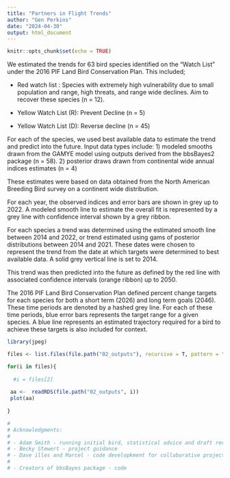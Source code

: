 ```yaml
---
title: "Partners in Flight Trends"
author: "Gen Perkins"
date: "2024-04-30"
output: html_document
---
```


```r
knitr::opts_chunk$set(echo = TRUE)
```


We estimated the trends for 63 bird species identified on the "Watch List" under the 2016 PIF Land Bird Conservation Plan. This included; 

- Red watch list : Species with extremely high vulnerability due to small population and range, high threats, and range wide declines. Aim to recover these species (n = 12).

- Yellow Watch List (R): Prevent Decline (n = 5) 

- Yellow Watch List (D): Reverse decline (n = 45)


For each of the species, we used best available data to estimate the trend and predict into the future. Input data types include: 
1) modeled smooths drawn from the GAMYE model using outputs derived from the bbsBayes2 package (n = 58).
2) posterior draws drawn from continental wide annual indices estimates (n = 4) 

These estimates were based on data obtained from the North American Breeding Bird survey on a continent wide distribution. 

For each year, the observed indices and error bars are shown in grey up to 2022. A modeled smooth line to estimate the overall fit is represented by a grey line with confidence interval shown by a grey ribbon. 

For each species a trend was determined using the estimated smooth line between 2014 and 2022, or trend estimated using gams of posterior distributions between 2014 and 2021. These dates were chosen to represent the trend from the date at which targets were determined to best available data. A solid grey vertical line is set to 2014. 

This trend was then predicted into the future as defined by the red line with associated confidence intervals (orange ribbon) up to 2050. 

The 2016 PIF Land Bird Conservation Plan defined percent change targets for each species for both a short term (2026) and long term goals (2046). These time periods are denoted by a hashed grey line. For each of these time periods, blue error bars represents the target range for a given species. A blue line represents an estimated trajectory required for a bird to achieve these targets is also included for context.


```r

library(jpeg)

files <- list.files(file.path("02_outputs"), recursive = T, pattern = "plot.rds")

for(i in files){
  
  #i = files[2]
  
 aa <-  readRDS(file.path("02_outputs", i))
 plot(aa)
 
}

```



```r
# 
# Acknowledgments: 
# 
# - Adam Smith - running initial bird, statistical advice and draft review. 
# - Becky Stewert - project guidance 
# - Dave illes and Marcel - code developkment for collaborative projects. 
# 
# - Creators of bbsBayes package - code 

```

